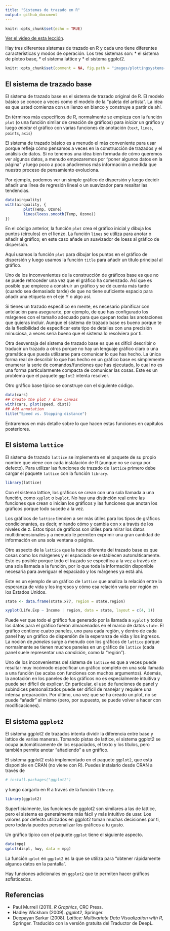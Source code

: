 ```yaml
---
title: "Sistemas de trazado en R"
output: github_document
---
```


```r
knitr::opts_chunk$set(echo = TRUE)
```

[Ver el vídeo de esta lección](https://youtu.be/a4mvbyNGdBA).

Hay tres diferentes sistemas de trazado en R y cada uno tiene diferentes características y modos de operación. Los tres sistemas son:
* el sistema de ploteo base, 
* el sistema lattice y 
* el sistema ggplot2. 

```r
knitr::opts_chunk$set(comment = NA, fig.path = "images/plottingsystems-", prompt = TRUE, collapse = TRUE)
```

## El sistema de trazado base

El sistema de trazado base es el sistema de trazado original de R. El modelo básico se conoce a veces como el modelo de la "paleta del artista". La idea es que usted comienza con un lienzo en blanco y construye a partir de ahí. 

En términos más específicos de R, normalmente se empieza con la función `plot` (o una función similar de creación de gráficos) para *iniciar* un gráfico y luego *anotar* el gráfico con varias funciones de anotación (`text`, `lines`, `points`, `axis`)

El sistema de trazado básico es a menudo el más conveniente para usar porque refleja cómo pensamos a veces en la construcción de trazados y el análisis de datos. Si no tenemos una idea bien formada de cómo queremos ver algunos datos, a menudo empezaremos por "poner algunos datos en la página" y luego poco a poco añadiremos más información a medida que nuestro proceso de pensamiento evoluciona. 

Por ejemplo, podemos ver un simple gráfico de dispersión y luego decidir añadir una línea de regresión lineal o un suavizador para resaltar las tendencias.

```r
data(airquality)
with(airquality, {
        plot(Temp, Ozone)
        lines(loess.smooth(Temp, Ozone))
})
```

En el código anterior, la función `plot` crea el gráfico inicial y dibuja los puntos (círculos) en el lienzo. La función `lines` se utiliza para anotar o añadir al gráfico; en este caso añade un suavizador de loess al gráfico de dispersión.

Aquí usamos la función `plot` para dibujar los puntos en el gráfico de dispersión y luego usamos la función `title` para añadir un título principal al gráfico. 

Uno de los inconvenientes de la construcción de gráficos base es que no se puede retroceder una vez que el gráfico ha comenzado. Así que es posible que empiece a construir un gráfico y se dé cuenta más tarde (cuando sea demasiado tarde) de que no tiene suficiente espacio para añadir una etiqueta en el eje Y o algo así.

Si tienes un trazado específico en mente, es necesario planificar con antelación para asegurarte, por ejemplo, de que has configurado los márgenes con el tamaño adecuado para que quepan todas las anotaciones que quieras incluir. Aunque el sistema de trazado base es bueno porque te da la flexibilidad de especificar este tipo de detalles con una precisión minuciosa, a veces sería bueno que el sistema lo resolviera por ti.

Otra desventaja del sistema de trazado base es que es difícil describir o traducir un trazado a otros porque no hay un lenguaje gráfico claro o una gramática que pueda utilizarse para comunicar lo que has hecho. La única forma real de describir lo que has hecho en un gráfico base es simplemente enumerar la serie de comandos/funciones que has ejecutado, lo cual no es una forma particularmente compacta de comunicar las cosas. Este es un problema que el paquete `ggplot2` intenta resolver.

Otro gráfico base típico se construye con el siguiente código.

```r
data(cars)
## Create the plot / draw canvas
with(cars, plot(speed, dist))
## Add annotation
title("Speed vs. Stopping distance")
```

Entraremos en más detalle sobre lo que hacen estas funciones en capítulos posteriores.


## El sistema `lattice`

El sistema de trazado `lattice` se implementa en el paquete de su propio nombre que viene con cada instalación de R (aunque no se carga por defecto). Para utilizar las funciones de trazado de `lattice` primero debe cargar el paquete `lattice` con la función `library`.

```r
library(lattice)
```

Con el sistema lattice, los gráficos se crean con una sola llamada a una función, como `xyplot` o `bwplot`. No hay una distinción real entre las funciones que crean o inician los gráficos y las funciones que anotan los gráficos porque todo sucede a la vez.

Los gráficos de `lattice` tienden a ser más útiles para los tipos de gráficos condicionantes, es decir, mirando cómo y cambia con x a través de los niveles de z. Estos tipos de gráficos son útiles para mirar los datos multidimensionales y a menudo le permiten exprimir una gran cantidad de información en una sola ventana o página.

Otro aspecto de la `lattice` que la hace diferente del trazado base es que cosas como los márgenes y el espaciado se establecen automáticamente. Esto es posible porque todo el trazado se especifica a la vez a través de una sola llamada a la función, por lo que toda la información disponible necesaria para averiguar el espaciado y los márgenes ya está ahí.

Este es un ejemplo de un gráfico de `lattice` que analiza la relación entre la esperanza de vida y los ingresos y cómo esa relación varía por región en los Estados Unidos. 

```r
state <- data.frame(state.x77, region = state.region)

xyplot(Life.Exp ~ Income | region, data = state, layout = c(4, 1))
```

Puede ver que todo el gráfico fue generado por la llamada a `xyplot` y todos los datos para el gráfico fueron almacenados en el marco de datos `state`. El gráfico contiene cuatro paneles, uno para cada región, y dentro de cada panel hay un gráfico de dispersión de la esperanza de vida y los ingresos. La noción de *paneles* surge a menudo con los gráficos de `lattice` porque normalmente se tienen muchos paneles en un gráfico de `lattice` (cada panel suele representar una *condición*, como la "región").


Uno de los inconvenientes del sistema de `lattice` es que a veces puede resultar muy incómodo especificar un gráfico completo en una sola llamada a una función (se acaba con funciones con muchos argumentos). Además, la anotación en los paneles de los gráficos no es especialmente intuitiva y puede ser difícil de explicar. En particular, el uso de funciones de panel y subíndices personalizados puede ser difícil de manejar y requiere una intensa preparación. Por último, una vez que se ha creado un plot, no se puede "añadir" al mismo (pero, por supuesto, se puede volver a hacer con modificaciones).



## El sistema `ggplot2`

El sistema ggplot2 de trazados intenta dividir la diferencia entre base y lattice de varias maneras. Tomando pistas de lattice, el sistema ggplot2 se ocupa automáticamente de los espaciados, el texto y los títulos, pero también permite anotar "añadiendo" a un gráfico.

El sistema ggplot2 está implementado en el paquete `ggplot2`, que está disponible en CRAN (no viene con R). Puedes instalarlo desde CRAN a través de

```r
# install.packages("ggplot2")
```

y luego cargarlo en R a través de la función `library`.

```r
library(ggplot2)
```

Superficialmente, las funciones de ggplot2 son similares a las de lattice, pero el sistema es generalmente más fácil y más intuitivo de usar. Los valores por defecto utilizados en ggplot2 toman muchas decisiones por ti, pero todavía puedes personalizar los gráficos a tu gusto.

Un gráfico típico con el paquete `ggplot` tiene el siguiente aspecto.


```r
data(mpg)
qplot(displ, hwy, data = mpg)
```

La función `qplot` en `ggplot2` es la que se utiliza para "obtener rápidamente algunos datos en la pantalla". 

Hay funciones adicionales en `ggplot2` que te permiten hacer gráficos sofisticados.

## Referencias

* Paul Murrell (2011). *R Graphics*, CRC Press.
* Hadley Wickham (2009). *ggplot2*, Springer.
* Deepayan Sarkar (2008). *Lattice: Multivariate Data Visualization with R*, Springer. Traducido con la versión gratuita del Traductor de DeepL.